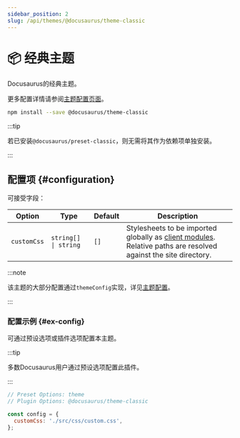 ```yaml
---
sidebar_position: 2
slug: /api/themes/@docusaurus/theme-classic
---
```


# 📦 经典主题


Docusaurus的经典主题。

更多配置详情请参阅[主题配置页面](theme-configuration.mdx)。

```bash npm2yarn
npm install --save @docusaurus/theme-classic
```

:::tip

若已安装`@docusaurus/preset-classic`，则无需将其作为依赖项单独安装。

:::

## 配置项 {#configuration}

可接受字段：

<APITable>

| Option | Type | Default | Description |
| --- | --- | --- | --- |
| `customCss` | <code>string[] \| string</code> | `[]` | Stylesheets to be imported globally as [client modules](../../advanced/client.mdx#client-modules). Relative paths are resolved against the site directory. |

</APITable>

:::note

该主题的大部分配置通过`themeConfig`实现，详见[主题配置](./theme-configuration.mdx)。

:::

### 配置示例 {#ex-config}

可通过预设选项或插件选项配置本主题。

:::tip

多数Docusaurus用户通过预设选项配置此插件。

:::

```js config-tabs
// Preset Options: theme
// Plugin Options: @docusaurus/theme-classic

const config = {
  customCss: './src/css/custom.css',
};
```